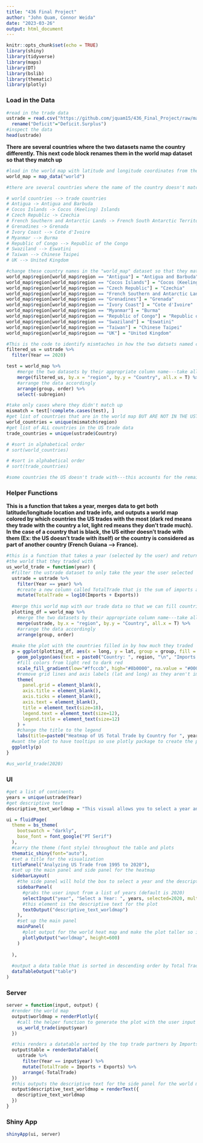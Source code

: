 ```yaml
---
title: "436 Final Project"
author: "John Quam, Connor Weida"
date: "2023-03-26"
output: html_document
---
```


```r
knitr::opts_chunk$set(echo = TRUE)
library(shiny)
library(tidyverse)
library(maps)
library(DT)
library(bslib)
library(thematic)
library(plotly)
```


### Load in the Data


```r
#read in the trade data
ustrade = read.csv("https://github.com/jquam15/436_Final_Project/raw/main/ustrade.csv") %>%
  rename("Deficit"="Deficit.Surplus")
#inspect the data
head(ustrade)
```


**There are several countries where the two datasets name the country differently. This next code block renames them in the world map dataset so that they match up**

```r
#load in the world map with latitude and longitude coordinates from the "maps" package---this allows us to plot the outline of countries
world_map = map_data("world")

#there are several countries where the name of the country doesn't match up across data sources:

# world countries --> trade countries
# Antigua -> Antigua and Barbuda
# Cocos Islands -> Cocos (Keeling) Islands
# Czech Republic -> Czechia
# French Southern and Antarctic Lands -> French South Antarctic Territory
# Grenadines -> Grenada
# Ivory Coast --> Cote d'Ivoire
# Myanmar --> Burma
# Republic of Congo --> Republic of the Congo
# Swaziland --> Eswatini
# Taiwan --> Chinese Taipei
# UK --> United Kingdom 

#change these country names in the "world_map" dataset so that they match up with the "ustrade" dataset
world_map$region[world_map$region == "Antigua"] = "Antigua and Barbuda"
world_map$region[world_map$region == "Cocos Islands"] = "Cocos (Keeling) Islands"
world_map$region[world_map$region == "Czech Republic"] = "Czechia"
world_map$region[world_map$region == "French Southern and Antarctic Lands"] = "French South Antarctic Territory"
world_map$region[world_map$region == "Grenadines"] = "Grenada"
world_map$region[world_map$region == "Ivory Coast"] = "Cote d'Ivoire"
world_map$region[world_map$region == "Myanmar"] = "Burma"
world_map$region[world_map$region == "Republic of Congo"] = "Republic of the Congo"
world_map$region[world_map$region == "Swaziland"] = "Eswatini"
world_map$region[world_map$region == "Taiwan"] = "Chinese Taipei"
world_map$region[world_map$region == "UK"] = "United Kingdom"

#This is the code to identify mismtaches in how the two datsets named countries
filtered_us = ustrade %>%
  filter(Year == 2020)

test = world_map %>%
    #merge the two datasets by their appropriate column name---take all rows in the world map dataset (left join) as we need all of them to make the world map (even if the US didn't trade with that country we still need that country to create the map)
    merge(filtered_us, by.x = "region", by.y = "Country", all.x = T) %>%
    #arrange the data accordingly
    arrange(group, order) %>%
    select(-subregion)

#take only cases where they didn't match up
mismatch = test[!complete.cases(test), ]
#get list of countries that are in the world map BUT ARE NOT IN THE USTRADE data
world_countries = unique(mismatch$region)
#get list of ALL countries in the US trade data
trade_countries = unique(ustrade$Country)

# #sort in alphabetical order
# sort(world_countries)

# #sort in alphabetical order
# sort(trade_countries)

#some countries the US doesn't trade with---this accounts for the remaining countries in world_countries that are not changed above

```

### Helper Functions

**This is a function that takes a year, merges data to get both latitude/longitude location and trade info, and outputs a world map colored by which countries the US trades with the most (dark red means they trade with the country a lot, light red means they don't trade much). In the case of a country that is black, the US either doesn't trade with them (Ex: the US doesn't trade with itself) or the country is considered as part of another country (French Guiana --> France).**

```r
#this is a function that takes a year (selected by the user) and returns a map of total trade for the US for each country in 
#the world that they traded with
us_world_trade = function(year) {
  #filter the ustrade dataset to only take the year the user selected
  ustrade = ustrade %>%
    filter(Year == year) %>%
    #create a new column called TotalTrade that is the sum of imports and exports
    mutate(TotalTrade = log10(Imports + Exports))
  
  #merge this world map with our trade data so that we can fill countries by how much total trade they have
  plotting_df = world_map %>%
    #merge the two datasets by their appropriate column name---take all rows in the world map dataset (left join) as we need all of them to make the world map (even if the US didn't trade with that country we still need that country to create the map)
    merge(ustrade, by.x = "region", by.y = "Country", all.x = T) %>%
    #arrange the data accordingly
    arrange(group, order)
  
  #make the plot with the countries filled in by how much they traded
  p = ggplot(plotting_df, aes(x = long, y = lat, group = group, fill = TotalTrade)) +  #take a logarithmic scale so we can differentiate between countries
    geom_polygon(aes(text = paste0("Country: ", region, "\n", "Imports: ", format(Imports, scientific=T, digits=3), "\n", "Exports: ", format(Exports, sceintific=T, digits=3)))) + #plot the polygons with tooltip
    #fill colors from light red to dark red
    scale_fill_gradient(low="#ffcccb", high="#8b0000", na.value = "#000000") +
    #remove grid lines and axis labels (lat and long) as they aren't important to the plot
    theme(
      panel.grid = element_blank(),
      axis.title = element_blank(),
      axis.ticks = element_blank(),
      axis.text = element_blank(),
      title = element_text(size=18),
      legend.text = element_text(size=12),
      legend.title = element_text(size=12)
    ) +
    #change the title to the legend
    labs(title=paste0("Heatmap of US Total Trade by Country for ", year), fill = "Total Trade")
  #want the plot to have tooltips so use plotly package to create the plot
  ggplotly(p)
}

#us_world_trade(2020)
```

### UI

```r
#get a list of continents
years = unique(ustrade$Year)
#get descriptive text
descriptive_text_worldmap = "This visual allows you to select a year and then displays a heatmap of the world with the total trade (Imports + Exports) that the US did with each country. The data is scaled by taking the common logarithm of total trade, so that there is more of a distinction between countries. The purpose of this plot is to give a general idea of who the US is trading the most with for a certain year. Darker shades of red mean more trade while lighter shades of red mean less trade. Countries that are shaded with black either did not trade with the US, are a US territory, or are a territory of another country and therefore their trade is accounted for already. In earlier years, some countries are also shaded black because they did not exist for that year (Ex: South Sudan). Additionally if you'd like more information you can hover over a country and see the country's name and common logarithm of total trade. You also can Here are some helpful benchmarks for understanding the values for the common logarithm of total trade in dollars: 6 = million, 7 = ten million, 8 = hundred million, 9 = billion, and so on. You can zoom in on the plot by clicking and holding to create a box brush."

ui = fluidPage(
  theme = bs_theme(
    bootswatch = "darkly",
    base_font = font_google("PT Serif")
  ),
  #carry the theme (font style) throughout the table and plots
  thematic_shiny(font="auto"),
  #set a title for the visualization
  titlePanel("Analyzing US Trade from 1995 to 2020"),
  #set up the main panel and side panel for the heatmap
  sidebarLayout(
    #the side panel will hold the box to select a year and the descriptive text
    sidebarPanel(
      #grabs the user input from a list of years (default is 2020)
      selectInput("year", "Select a Year: ", years, selected=2020, multiple=F),
      #this element is the descriptive text for the plot
      textOutput("descriptive_text_worldmap")
    ),
    #set up the main panel
    mainPanel(
      #plot output for the world heat map and make the plot taller so it isn't super stretched
      plotlyOutput("worldmap", height=600)
    )
    
  ),
  
  #output a data table that is sorted in descending order by Total Trade
  dataTableOutput("table")
)
```


### Server

```r
server = function(input, output) {
  #render the world map
  output$worldmap = renderPlotly({
    #call the helper function to generate the plot with the user input specifying the year
    us_world_trade(input$year)
  })

  #this renders a datatable sorted by the top trade partners by Imports + Exports in descending order (pair with world map)
  output$table = renderDataTable({
    ustrade %>%
      filter(Year == input$year) %>%
      mutate(TotalTrade = Imports + Exports) %>%
      arrange(-TotalTrade)
  })
  #this outputs the descriptive text for the side panel for the world map
  output$descriptive_text_worldmap = renderText({
    descriptive_text_worldmap
  })
}
```

### Shiny App

```r
shinyApp(ui, server)
```


























